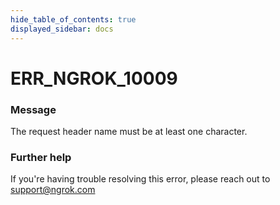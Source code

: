 ```yaml
---
hide_table_of_contents: true
displayed_sidebar: docs
---
```



# ERR_NGROK_10009

### Message
The request header name must be at least one character.

<ErrorDetails error='err_ngrok_10009' />


### Further help
If you're having trouble resolving this error, please reach out to [support@ngrok.com](mailto:support@ngrok.com?subject=Help%20with%20ERR_NGROK_10009)

